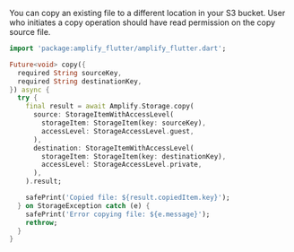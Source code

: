 You can copy an existing file to a different location in your S3 bucket. User who initiates a copy operation should have read permission on the copy source file.

```dart
import 'package:amplify_flutter/amplify_flutter.dart';

Future<void> copy({
  required String sourceKey,
  required String destinationKey,
}) async {
  try {
    final result = await Amplify.Storage.copy(
      source: StorageItemWithAccessLevel(
        storageItem: StorageItem(key: sourceKey),
        accessLevel: StorageAccessLevel.guest,
      ),
      destination: StorageItemWithAccessLevel(
        storageItem: StorageItem(key: destinationKey),
        accessLevel: StorageAccessLevel.private,
      ),
    ).result;

    safePrint('Copied file: ${result.copiedItem.key}');
  } on StorageException catch (e) {
    safePrint('Error copying file: ${e.message}');
    rethrow;
  }
}
```
